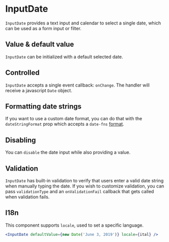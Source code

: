 
<Meta component={InputDate} title="Docs/Form/Inputs/InputDate" />

# InputDate

`InputDate` provides a text input and calendar to select a single date, which can be used as a form input or filter.

## Value & default value

`InputDate` can be initialized with a default selected date.

<Editor code={storyValueAndDefaultValue} />

## Controlled

`InputDate` accepts a single event callback: `onChange`. The handler will receive a javascript `Date` object.

<Editor code={storyControlled} />

## Formatting date strings

If you want to use a custom date format, you can do that with the `dateStringFormat` prop which accepts a `date-fns` [format](https://date-fns.org/v2.28.0/docs/format).

<Editor code={storyFormattingDateStrings} />

## Disabling

You can `disable` the date input while also providing a value.

<Editor code={storyDisabling} />

## Validation

`InputDate` has built-in validation to verify that users enter a valid date string when manually typing the date. If you wish to customize validation, you can pass `validationType` and an `onValidationFail` callback that gets called when validation fails.

<Editor code={storyValidation} />

## I18n

This component supports `locale`, used to set a specific language.

```jsx
<InputDate defaultValue={new Date('June 3, 2019')} locale={ital} />
```
